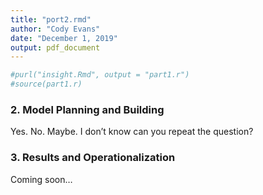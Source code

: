 ```yaml
---
title: "port2.rmd"
author: "Cody Evans"
date: "December 1, 2019"
output: pdf_document
---
```


```r

#purl("insight.Rmd", output = "part1.r")
#source(part1.r)
```

### 2. Model Planning and Building

Yes. No. Maybe. I don't know can you repeat the question?


### 3. Results and Operationalization

Coming soon...